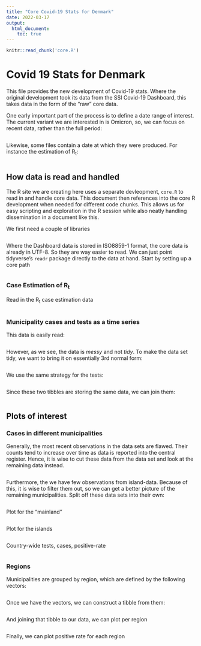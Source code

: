 ```yaml
---
title: "Core Covid-19 Stats for Denmark"
date: 2022-03-17
output:
  html_document:
    toc: true
---
```

```r
knitr::read_chunk('core.R')
```

# Covid 19 Stats for Denmark

This file provides the new development of Covid-19 stats. Where the original development took its data from the SSI Covid-19 Dashboard, this takes data in the form of the "raw" core data.

One early important part of the process is to define a date range of interest. The current variant we are interested in is Omicron, so, we can focus on recent data, rather than the full period:

```r
```

Likewise, some files contain a date at which they were produced. For instance the estimation of R~t~:

```r
```

## How data is read and handled

The R site we are creating here uses a separate devleopment, `core.R` to read in and handle core data. This document then references into the core R development when needed for different code chunks. This allows us for easy scripting and exploration in the R session while also neatly handling dissemination in a document like this.

We first need a couple of libraries

```r
```

Where the Dashboard data is stored in ISO8859-1 format, the core data is already in UTF-8. So they are way easier to read. We can just point tidyverse's `readr` package directly to the data at hand. Start by setting up a core path

```r
```

### Case Estimation of R~t~

Read in the R~t~ case estimation data

```r
```

### Municipality cases and tests as a time series

This data is easily read:

```r
```

However, as we see, the data is *messy* and not *tidy*. To make the data set tidy, we want to bring it on essentially 3rd normal form:

```r
```

We use the same strategy for the tests:

```r
```

Since these two tibbles are storing the same data, we can join them:

```r
```

## Plots of interest

### Cases in different municipalities

Generally, the most recent observations in the data sets are flawed. Their counts tend to increase over time as data is reported into the central register. Hence, it is wise to cut these data from the data set and look at the remaining data instead.

```r
```

Furthermore, the we have few observations from island-data. Because of this, it is wise to filter them out, so we can get a better picture of the remaining municipalities. Split off these data sets into their own:

```r
```

Plot for the "mainland"

```r
```

Plot for the islands

```r
```

Country-wide tests, cases, positive-rate
```r
```

### Regions

Municipalities are grouped by region, which are defined by the following vectors:
```r
```

Once we have the vectors, we can construct a tibble from them:

```r
```

And joining that tibble to our data, we can plot per region
```r
```

Finally, we can plot positive rate for each region
```r
```
